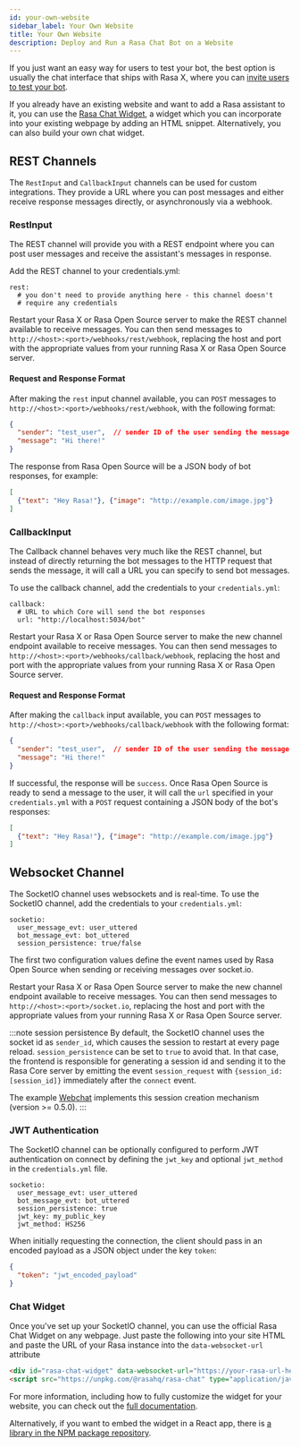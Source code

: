```yaml
---
id: your-own-website
sidebar_label: Your Own Website
title: Your Own Website
description: Deploy and Run a Rasa Chat Bot on a Website
---
```


If you just want an easy way for users to test your bot, the best option
is usually the chat interface that ships with Rasa X, where you can [invite users
to test your bot](https://rasa.com/docs/rasa-x/user-guide/share-assistant/#share-your-bot).

If you already have an existing website and want to add a Rasa assistant to it,
you can use the [Rasa Chat Widget](#chat-widget), a widget which you can incorporate into your existing webpage by adding an HTML snippet.
Alternatively, you can also build your own chat widget.

## REST Channels

The `RestInput` and `CallbackInput` channels can be used for custom integrations.
They provide a URL where you can post messages and either receive response messages
directly, or asynchronously via a webhook.

### RestInput

The REST channel will provide you with a REST endpoint where you can post
user messages and receive the assistant's messages in response.

Add the REST channel to your credentials.yml:

```yaml-rasa
rest:
  # you don't need to provide anything here - this channel doesn't
  # require any credentials
```

Restart your Rasa X or Rasa Open Source server
to make the REST channel available to receive messages. You can then send messages to 
`http://<host>:<port>/webhooks/rest/webhook`, replacing
the host and port with the appropriate values from your running Rasa X or Rasa Open Source server.

#### Request and Response Format

After making the `rest` input channel available, you can `POST` messages to
`http://<host>:<port>/webhooks/rest/webhook`, with the following format:

```json
{
  "sender": "test_user",  // sender ID of the user sending the message
  "message": "Hi there!"
}
```

The response from Rasa Open Source will be a JSON body of bot responses, for example:

```json
[
  {"text": "Hey Rasa!"}, {"image": "http://example.com/image.jpg"}
]
```

### CallbackInput

The Callback channel behaves very much like the REST channel,
but instead of directly returning the bot messages to the HTTP
request that sends the message, it will call a URL you can specify
to send bot messages.

To use the callback channel, add the credentials to your `credentials.yml`:

```yaml-rasa
callback:
  # URL to which Core will send the bot responses
  url: "http://localhost:5034/bot"
```

Restart your Rasa X or Rasa Open Source server
to make the new channel endpoint available to receive messages. 
You can then send messages to `http://<host>:<port>/webhooks/callback/webhook`, replacing
the host and port with the appropriate values from your running Rasa X or Rasa Open Source server.

#### Request and Response Format

After making the `callback` input available, you can `POST` messages to
`http://<host>:<port>/webhooks/callback/webhook` with the following format:

```json
{
  "sender": "test_user",  // sender ID of the user sending the message
  "message": "Hi there!"
}
```

If successful, the response will be `success`. Once Rasa Open Source is ready to send a
message to the user, it will call the `url` specified in your `credentials.yml` with a `POST`
request containing a JSON body of the bot's responses:

```json
[
  {"text": "Hey Rasa!"}, {"image": "http://example.com/image.jpg"}
]
```


## Websocket Channel

The SocketIO channel uses websockets and is real-time. To use the SocketIO channel, 
add the credentials to your `credentials.yml`:

```yaml-rasa
socketio:
  user_message_evt: user_uttered
  bot_message_evt: bot_uttered
  session_persistence: true/false
```

The first two configuration values define the event names used by Rasa Open Source
when sending or receiving messages over socket.io.

Restart your Rasa X or Rasa Open Source server
to make the new channel endpoint available to receive messages. 
You can then send messages to `http://<host>:<port>/socket.io`, replacing
the host and port with the appropriate values from your running Rasa X or Rasa Open Source server. 

:::note session persistence
By default, the SocketIO channel uses the socket id as `sender_id`, which causes
the session to restart at every page reload. `session_persistence` can be
set to `true` to avoid that. In that case, the frontend is responsible
for generating a session id and sending it to the Rasa Core server by
emitting the event `session_request` with `{session_id: [session_id]}`
immediately after the `connect` event.

The example [Webchat](https://github.com/botfront/rasa-webchat)
implements this session creation mechanism (version >= 0.5.0).
:::

### JWT Authentication

The SocketIO channel can be optionally configured to perform JWT authentication on connect
by defining the `jwt_key` and optional `jwt_method` in the `credentials.yml` file. 

```yaml-rasa
socketio:
  user_message_evt: user_uttered
  bot_message_evt: bot_uttered
  session_persistence: true
  jwt_key: my_public_key
  jwt_method: HS256
```

When initially requesting the connection, the client should pass in an encoded payload
as a JSON object under the key `token`:

```json
{
  "token": "jwt_encoded_payload"
}
```

### Chat Widget

Once you've set up your SocketIO channel, you can use the official Rasa Chat Widget on any webpage.
Just paste the following into your site HTML and paste the URL of your Rasa instance into
the `data-websocket-url` attribute

```html
<div id="rasa-chat-widget" data-websocket-url="https://your-rasa-url-here/"></div>
<script src="https://unpkg.com/@rasahq/rasa-chat" type="application/javascript"></script>
```

For more information, including how to fully customize the widget for your website, you can check out the [full documentation](https://chat-widget-docs.rasa.com/).

Alternatively, if you want to embed the widget in a React app, there is
[a library in the NPM package repository](https://www.npmjs.com/package/@rasahq/rasa-chat).
